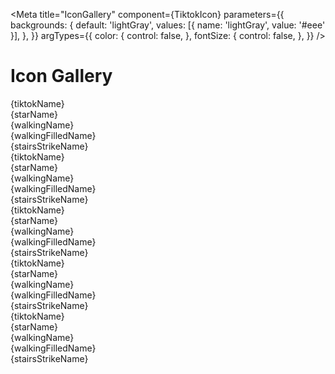 
<Meta
  title="IconGallery"
  component={TiktokIcon}
  parameters={{
    backgrounds: {
      default: 'lightGray',
      values: [{ name: 'lightGray', value: '#eee' }],
    },
  }}
  argTypes={{
    color: {
      control: false,
    },
    fontSize: {
      control: false,
    },
  }}
/>

# Icon Gallery


<Canvas>
  <Story name="Gallery">
    <div style={{ display: 'grid', gridGap: 20, gridTemplateColumns: 'repeat(auto-fill, minmax(100px, 1fr))', width: '100vh' }}>
      <div style={styles}><TiktokIcon />{tiktokName}</div>
      <div style={styles}><StarIcon />{starName}</div>
      <div style={styles}><WalkingIcon />{walkingName}</div>
      <div style={styles}><WalkingFilledIcon />{walkingFilledName}</div>
      <div style={styles}><StairsStrikeIcon />{stairsStrikeName}</div>
           <div style={styles}><TiktokIcon />{tiktokName}</div>
      <div style={styles}><StarIcon />{starName}</div>
      <div style={styles}><WalkingIcon />{walkingName}</div>
      <div style={styles}><WalkingFilledIcon />{walkingFilledName}</div>
      <div style={styles}><StairsStrikeIcon />{stairsStrikeName}</div>
           <div style={styles}><TiktokIcon />{tiktokName}</div>
      <div style={styles}><StarIcon />{starName}</div>
      <div style={styles}><WalkingIcon />{walkingName}</div>
      <div style={styles}><WalkingFilledIcon />{walkingFilledName}</div>
      <div style={styles}><StairsStrikeIcon />{stairsStrikeName}</div>
           <div style={styles}><TiktokIcon />{tiktokName}</div>
      <div style={styles}><StarIcon />{starName}</div>
      <div style={styles}><WalkingIcon />{walkingName}</div>
      <div style={styles}><WalkingFilledIcon />{walkingFilledName}</div>
      <div style={styles}><StairsStrikeIcon />{stairsStrikeName}</div>
           <div style={styles}><TiktokIcon />{tiktokName}</div>
      <div style={styles}><StarIcon />{starName}</div>
      <div style={styles}><WalkingIcon />{walkingName}</div>
      <div style={styles}><WalkingFilledIcon />{walkingFilledName}</div>
      <div style={styles}><StairsStrikeIcon />{stairsStrikeName}</div>
    </div>
  </Story>
</Canvas>